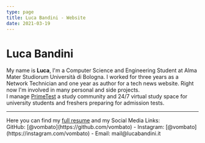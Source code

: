 ```yaml
---
type: page
title: Luca Bandini - Website
date: 2021-03-19
---
```


# Luca Bandini

My name is **Luca**, I'm a Computer Science and Engineering Student at Alma Mater Studiorum Università di Bologna.
I worked for three years as a Network Technician and one year as author for a tech news website.
Right now I'm involved in many personal and side projects.<br>
I manage [PrimeTest](https://primetest.ga) a study community and 24/7 virtual study space for university students and freshers preparing for admission tests.

---

<div>
  Here you can find my <a href="/docs/Resume-LB.pdf">full resume</a> and my Social Media Links:
  <br />
  GitHub: [@vombato](https://github.com/vombato) - Instagram: [@vombato](https://instagram.com/vombato) - Email: mail@lucabandini.it
</div>
 